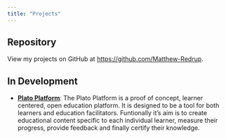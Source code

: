```yaml
---
title: "Projects"
---
```


## Repository

View my projects on GitHub at [https://github.com/Matthew-Redrup](https://github.com/Matthew-Redrup).

## In Development

- [**Plato Platform**](https://github.com/Matthew-Redrup/plato-platform): The Plato Platform is a proof of concept, learner centered, open education platform. It is designed to be a tool for both learners and education facilitators. Funtionally it's aim is to create educational content specific to each individual learner, measure their progress, provide feedback and finally certify their knowledge.
